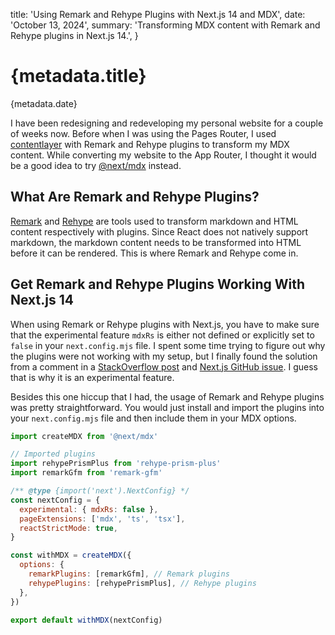
  title: 'Using Remark and Rehype Plugins with Next.js 14 and MDX',
  date: 'October 13, 2024',
  summary:
    'Transforming MDX content with Remark and Rehype plugins in Next.js 14.',
}

# {metadata.title}

<Date>{metadata.date}</Date>

I have been redesigning and redeveloping my personal website for a couple of weeks now. Before when I was using the Pages Router, I used [contentlayer](https://github.com/contentlayerdev/contentlayer) with Remark and Rehype plugins to transform my MDX content. While converting my website to the App Router, I thought it would be a good idea to try [@next/mdx](https://nextjs.org/docs/app/building-your-application/configuring/mdx#nextmdx) instead.

## What Are Remark and Rehype Plugins?

[Remark](https://github.com/remarkjs/remark) and [Rehype](https://github.com/rehypejs/rehype) are tools used to transform markdown and HTML content respectively with plugins. Since React does not natively support markdown, the markdown content needs to be transformed into HTML before it can be rendered. This is where Remark and Rehype come in.

## Get Remark and Rehype Plugins Working With Next.js 14

When using Remark or Rehype plugins with Next.js, you have to make sure that the experimental feature `mdxRs` is either not defined or explicitly set to `false` in your `next.config.mjs` file. I spent some time trying to figure out why the plugins were not working with my setup, but I finally found the solution from a comment in a [StackOverflow post](https://stackoverflow.com/a/75571708) and [Next.js GitHub issue](https://github.com/vercel/next.js/issues/46659#issuecomment-1542183041). I guess that is why it is an experimental feature.

Besides this one hiccup that I had, the usage of Remark and Rehype plugins was pretty straightforward. You would just install and import the plugins into your `next.config.mjs` file and then include them in your MDX options.

```js title="next.config.mjs" showlinenumbers="true"
import createMDX from '@next/mdx'

// Imported plugins
import rehypePrismPlus from 'rehype-prism-plus'
import remarkGfm from 'remark-gfm'

/** @type {import('next').NextConfig} */
const nextConfig = {
  experimental: { mdxRs: false },
  pageExtensions: ['mdx', 'ts', 'tsx'],
  reactStrictMode: true,
}

const withMDX = createMDX({
  options: {
    remarkPlugins: [remarkGfm], // Remark plugins
    rehypePlugins: [rehypePrismPlus], // Rehype plugins
  },
})

export default withMDX(nextConfig)
```
